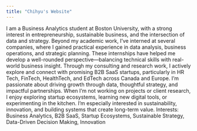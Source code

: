 ```yaml
---
title: "Chihyu's Website"
---
```


I am a Business Analytics student at Boston University, with a strong interest in entrepreneurship, sustainable business, and the intersection of data and strategy.
Beyond my academic work, I’ve interned at several companies, where I gained practical experience in data analysis, business operations, and strategic planning. These internships have helped me develop a well-rounded perspective—balancing technical skills with real-world business insight.
Through my consulting and research work, I actively explore and connect with promising B2B SaaS startups, particularly in HR Tech, FinTech, HealthTech, and EdTech across Canada and Europe. I’m passionate about driving growth through data, thoughtful strategy, and impactful partnerships.
When I’m not working on projects or client research, I enjoy exploring startup ecosystems, learning new digital tools, or experimenting in the kitchen. I’m especially interested in sustainability, innovation, and building systems that create long-term value.
Interests: Business Analytics, B2B SaaS, Startup Ecosystems, Sustainable Strategy, Data-Driven Decision Making, Innovation
